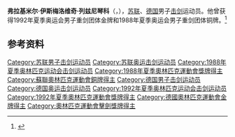 {{NoteTA|G1=Sports}}
'''弗拉基米尔·伊斯梅洛维奇·列兹尼琴科'''（{{lang-ru|Влади́мир Измайлович Резниче́нко}}，{{bd|1965年|7月27日|}}），[[苏联|苏联]]、[[德国|德国]]男子[[击剑|击剑]]运动员。他曾获得1992年夏季奥运会男子重剑团体金牌和1988年夏季奥运会男子重剑团体铜牌。<ref>{{Cite web|title=Vladimir REZNITCHENKO|url=https://www.olympic.org/vladimir-reznitchenko|accessdate=2021-03-13|date=2021-03-13|work=International Olympic Committee|language=en}}</ref>

== 参考资料 ==
{{reflist}}

{{奥林匹克运动会击剑比赛男子重剑团体冠军}}

{{Authority control}}
{{DEFAULTSORT:Resnitschenko}}
[[Category:苏联男子击剑运动员|Category:苏联男子击剑运动员]]
[[Category:苏联奥运击剑运动员|Category:苏联奥运击剑运动员]]
[[Category:1988年夏季奥林匹克运动会击剑运动员|Category:1988年夏季奥林匹克运动会击剑运动员]]
[[Category:1988年夏季奧林匹克運動會獎牌得主|Category:1988年夏季奧林匹克運動會獎牌得主]]
[[Category:蘇聯奧林匹克運動會銅牌得主|Category:蘇聯奧林匹克運動會銅牌得主]]
[[Category:德国男子击剑运动员|Category:德国男子击剑运动员]]
[[Category:德国奥运击剑运动员|Category:德国奥运击剑运动员]]
[[Category:1992年夏季奥林匹克运动会击剑运动员|Category:1992年夏季奥林匹克运动会击剑运动员]]
[[Category:1992年夏季奧林匹克運動會獎牌得主|Category:1992年夏季奧林匹克運動會獎牌得主]]
[[Category:德國奧林匹克運動會金牌得主|Category:德國奧林匹克運動會金牌得主]]
[[Category:奧林匹克運動會擊劍獎牌得主|Category:奧林匹克運動會擊劍獎牌得主]]